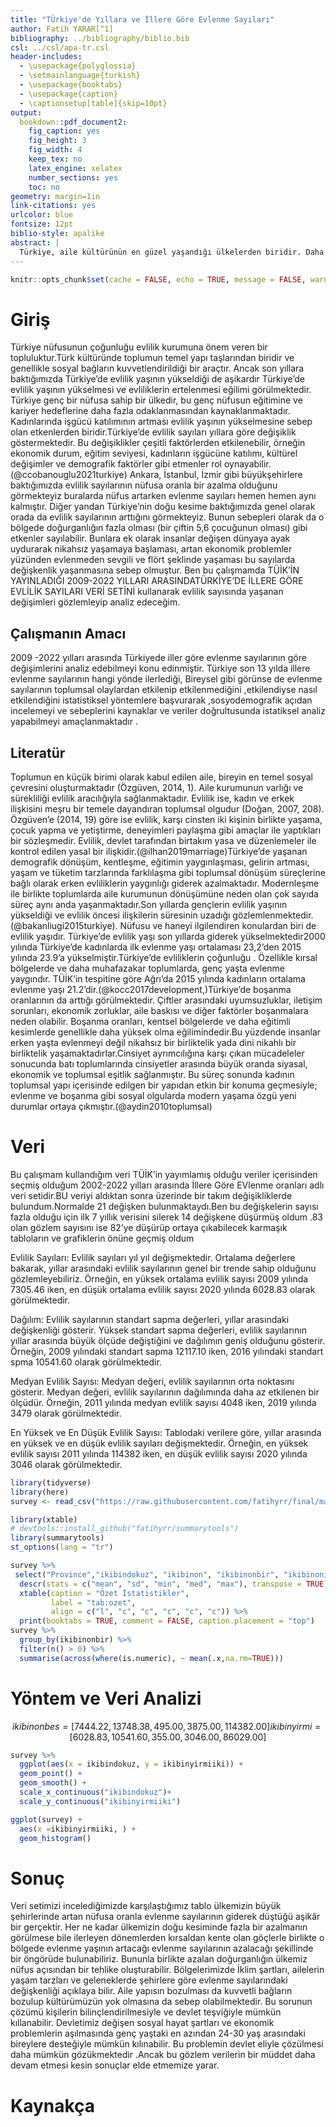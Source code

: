 ```yaml
---
title: "TÜrkiye'de Yıllara ve İllere Göre Evlenme Sayıları"
author: Fatih YARAR[^1]
bibliography: ../bibliography/biblio.bib
csl: ../csl/apa-tr.csl
header-includes:
  - \usepackage{polyglossia}
  - \setmainlanguage{turkish}
  - \usepackage{booktabs}
  - \usepackage{caption} 
  - \captionsetup[table]{skip=10pt}
output:
  bookdown::pdf_document2:
    fig_caption: yes
    fig_height: 3
    fig_width: 4
    keep_tex: no
    latex_engine: xelatex
    number_sections: yes
    toc: no
geometry: margin=1in
link-citations: yes
urlcolor: blue
fontsize: 12pt
biblio-style: apalike
abstract: |
  Türkiye, aile kültürünün en güzel yaşandığı ülkelerden biridir. Daha çok gelenekçi bir aile yapısı mevcuttur. Ancak son yıllarda baktığımızda ülkemizde aile yapısının giderek dönüşüme uğradığı görülmektedir. Kültürel değişim, sosyo-ekonomik gelişme, bireysel tutumlar, modernleşme gibi birçok neden, aile ve evlilik kavramlarına bakış açımızın değişmesine neden olmuştur .Değişen bu bakış açısı hem ailenin önemi giderek azaltmış hem insanlarda evlenmenin önüne bir engel olarak çıkmıştır. Evlenme yaşı da oldukça yükselmeye başlamış ve doğurganlık oranında düşmesine yol  açmıştır . Kadınlar evlenme olayında artık önemli bir faktör haline gelmiş kendi karar mekanizmasına sahip bireyler olmuşlardır ve toplumda kadının önemi artmıştır. Kadınların da eğitim ve iş hayatına atılmalarıyla birlikte evlenme için karar ailelerden bir nevi bireylere geçmiştir. Türkiye devam eden ekonomik kriz, boşanmaların artması evlenme oranlarının düşlemesine neden olmuştur 
---
```

```r
knitr::opts_chunk$set(cache = FALSE, echo = TRUE, message = FALSE, warning = FALSE)
```

<!-- ======================================================================= -->
<!-- ============================== NOTLAR ================================= -->
<!-- ======================================================================= -->
[^1]: 21080154, [Github Repo](https://github.com/fatihyrr/final)


# Giriş
Türkiye nüfusunun çoğunluğu evlilik kurumuna önem veren bir topluluktur.Türk kültüründe toplumun temel yapı taşlarından biridir ve genellikle sosyal bağların kuvvetlendirildiği bir araçtır. Ancak son yıllara baktığımızda Türkiye’de evlilik yaşının yükseldiği de aşikardır Türkiye'de evlilik yaşının yükselmesi ve evliliklerin ertelenmesi eğilimi görülmektedir. Türkiye genç bir nüfusa sahip bir ülkedir, bu genç nüfusun eğitimine ve kariyer hedeflerine daha fazla odaklanmasından kaynaklanmaktadır. Kadınlarında işgücü katılımının artması evlilik yaşının yükselmesine sebep olan etkenlerden biridir.Türkiye'de evlilik sayıları yıllara göre değişiklik göstermektedir. Bu değişiklikler çeşitli faktörlerden etkilenebilir, örneğin ekonomik durum, eğitim seviyesi, kadınların işgücüne katılımı, kültürel değişimler ve demografik faktörler gibi etmenler rol oynayabilir.(@ccobanouglu2021turkiye) Ankara, İstanbul, İzmir gibi büyükşehirlere baktığımızda evlilik sayılarının nüfusa oranla bir azalma olduğunu görmekteyiz buralarda nüfus artarken evlenme sayıları hemen hemen aynı kalmıştır. Diğer yandan Türkiye’nin doğu kesime baktığımızda genel olarak orada da evlilik sayılarının arttığını görmekteyiz. Bunun sebepleri olarak da o bölgede doğurganlığın fazla olması (bir çiftin 5,6 çocuğunun olması) gibi etkenler sayılabilir. Bunlara ek olarak insanlar değişen dünyaya ayak uydurarak nikahsız yaşamaya başlaması, artan  ekonomik problemler yüzünden evlenmeden sevgili ve flört şeklinde yaşaması bu sayılarda değişkenlik yaşanmasına sebep olmuştur. Ben bu çalışmamda TÜİK’İN YAYINLADIĞI 2009-2022 YILLARI ARASINDATÜRKİYE’DE İLLERE GÖRE EVLİLİK SAYILARI VERİ SETİNİ kullanarak evlilik sayısında yaşanan değişimleri gözlemleyip analiz edeceğim.

## Çalışmanın Amacı
2009 -2022 yılları arasında Türkiyede iller göre evlenme sayılarının göre değişimlerini analiz edebilmeyi konu edinmiştir.
Türkiye son 13 yılda illere evlenme sayılarının hangi yönde ilerlediği, Bireysel gibi görünse de evlenme sayılarının toplumsal olaylardan etkilenip etkilenmediğini ,etkilendiyse nasıl etkilendiğini istatistiksel yöntemlere başvurarak ,sosyodemografik açıdan incelemeyi ve sebeplerini kaynaklar ve veriler doğrultusunda istatiksel analiz yapabilmeyi amaçlanmaktadır .

## Literatür 
Toplumun en küçük birimi olarak kabul edilen aile, bireyin en temel sosyal çevresini oluşturmaktadır (Özgüven, 2014, 1). Aile kurumunun varlığı ve sürekliliği evlilik aracılığıyla sağlanmaktadır. Evlilik ise, kadın ve erkek ilişkisini meşru bir temele dayandıran toplumsal olgudur (Doğan, 2007, 208). Özgüven’e (2014, 19) göre ise evlilik, karşı cinsten iki kişinin birlikte yaşama, çocuk yapma ve yetiştirme, deneyimleri paylaşma gibi amaçlar ile yaptıkları bir sözleşmedir. Evlilik, devlet tarafından birtakım yasa ve düzenlemeler ile kontrol edilen yasal bir ilişkidir.(@ilhan2019marriage)Türkiye’de yaşanan demografik dönüşüm, kentleşme, eğitimin yaygınlaşması, gelirin artması, yaşam ve tüketim tarzlarında farklılaşma gibi toplumsal dönüşüm süreçlerine bağlı olarak erken evliliklerin yaygınlığı giderek azalmaktadır. Modernleşme ile birlikte toplumlarda aile kurumunun dönüşümüne neden olan çok sayıda süreç aynı anda yaşanmaktadır.Son yıllarda gençlerin evlilik yaşının yükseldiği ve evlilik öncesi ilişkilerin süresinin uzadığı gözlemlenmektedir.(@bakanliugi2015turkiye). Nüfusu ve haneyi ilgilendiren konulardan biri de evlilik yaşıdır. Türkiye’de evlilik yaşı son yıllarda giderek yükselmektedir2000 yılında Türkiye’de kadınlarda ilk evlenme yaşı ortalaması 23,2’den 2015 yılında 23.9’a yükselmiştir.Türkiye'de evliliklerin çoğunluğu . Özellikle kırsal bölgelerde ve daha muhafazakar toplumlarda, genç yaşta evlenme yaygındır. TÜİK’in tespitine göre Ağrı’da 2015 yılında kadınların ortalama evlenme yaşı 21.2’dir.(@kocc2017development,)Türkiye'de boşanma oranlarının da arttığı görülmektedir. Çiftler arasındaki uyumsuzluklar, iletişim sorunları, ekonomik zorluklar, aile baskısı ve diğer faktörler boşanmalara neden olabilir. Boşanma oranları, kentsel bölgelerde ve daha eğitimli kesimlerde genellikle daha yüksek olma eğilimindedir.Bu yüzdende insanlar erken yaşta evlenmeyi değil nikahsız bir birliktelik yada dini nikahlı bir birliktelik yaşamaktadırlar.Cinsiyet ayrımcılığına karşı çıkan mücadeleler sonucunda batı toplumlarında cinsiyetler arasında büyük oranda siyasal, ekonomik ve toplumsal eşitlik sağlanmıştır. Bu süreç sonunda kadının toplumsal yapı içerisinde edilgen bir yapıdan etkin bir konuma geçmesiyle; evlenme ve boşanma gibi sosyal olgularda modern yaşama özgü yeni durumlar ortaya çıkmıştır.(@aydin2010toplumsal)

# Veri 
Bu çalışmam kullandığım veri  TÜİK'in yayımlamış olduğu veriler içerisinden seçmiş olduğum 2002-2022 yılları arasında İllere Göre EVlenme oranları adlı veri setidir.BU veriyi aldıktan sonra üzerinde bir takım değişikliklerde bulundum.Normalde 21 değişken bulunmaktaydı.Ben bu değişkelerin sayısı fazla olduğu için ilk 7 yıllık verisini silerek 14 değişkene düşürmüş oldum .83 olan gözlem sayısını ise 82'ye düşürüp ortaya çıkabilecek karmaşık tabloların ve grafiklerin önüne geçmiş oldum

Evlilik Sayıları: Evlilik sayıları yıl yıl değişmektedir. Ortalama değerlere bakarak, yıllar arasındaki evlilik sayılarının genel bir trende sahip olduğunu gözlemleyebiliriz. Örneğin, en yüksek ortalama evlilik sayısı 2009 yılında 7305.46 iken, en düşük ortalama evlilik sayısı 2020 yılında 6028.83 olarak görülmektedir.

Dağılım: Evlilik sayılarının standart sapma değerleri, yıllar arasındaki değişkenliği gösterir. Yüksek standart sapma değerleri, evlilik sayılarının yıllar arasında büyük ölçüde değiştiğini ve dağılımın geniş olduğunu gösterir. Örneğin, 2009 yılındaki standart sapma 12117.10 iken, 2016 yılındaki standart spma 10541.60 olarak görülmektedir.

Medyan Evlilik Sayısı: Medyan değeri, evlilik sayılarının orta noktasını gösterir. Medyan değeri, evlilik sayılarının dağılımında daha az etkilenen bir ölçüdür. Örneğin, 2011 yılında medyan evlilik sayısı 4048 iken, 2019 yılında 3479 olarak görülmektedir.

En Yüksek ve En Düşük Evlilik Sayısı: Tablodaki verilere göre, yıllar arasında en yüksek ve en düşük evlilik sayıları değişmektedir. Örneğin, en yüksek evlilik sayısı 2011 yılında 114382 iken, en düşük evlilik sayısı 2020 yılında 3046 olarak görülmektedir.

```r
library(tidyverse)
library(here)
survey <- read_csv("https://raw.githubusercontent.com/fatihyrr/final/main/data/%C3%B6dev1.csv")

```

 

```r
library(xtable) 
# devtools::install_github("fatihyrr/summarytools")
library(summarytools)
st_options(lang = "tr")

```


```r
survey %>%
 select("Province","ikibindokuz", "ikibinon", "ikibinonbir", "ikibinoniki","ikibinonüç","ikibinondört","ikibinonbeş","ikibinonaltı","ikibinonyedi","ikibinonsekiz","ikibinondokuz","ikibinyirmi","ikibinyirmibir","ikibinyirmiiki") %>% 
  descr(stats = c("mean", "sd", "min", "med", "max"), transpose = TRUE) %>% 
  xtable(caption = "Özet İstatistikler",
         label = "tab:ozet",
         align = c("l", "c", "c", "c", "c", "c")) %>% 
  print(booktabs = TRUE, comment = FALSE, caption.placement = "top")
survey %>% 
  group_by(ikibinonbir) %>% 
  filter(n() > 0) %>% 
  summarise(across(where(is.numeric), ~ mean(.x,na.rm=TRUE)))
```

# Yöntem ve Veri Analizi


$$
ikibinonbes = [7444.22, 13748.38, 495.00, 3875.00, 114382.00]
ikibinyirmi = [6028.83, 10541.60, 355.00, 3046.00, 86029.00]
$$
```r
survey %>% 
  ggplot(aes(x = ikibindokuz, y = ikibinyirmiiki)) +
  geom_point() +
  geom_smooth() +
  scale_x_continuous("ikibindokuz")+  
  scale_y_continuous("ikibinyirmiiki")

ggplot(survey) +
  aes(x =ikibinyirmiiki, ) +
  geom_histogram()

```


# Sonuç
Veri setimizi incelediğimizde karşılaştığımız tablo ülkemizin büyük şehirlerinde artan nüfusa oranla evlenme sayılarının giderek düştüğü aşikâr bir gerçektir.  Her ne kadar ülkemizin doğu kesiminde fazla bir azalmanın görülmese bile ilerleyen dönemlerden kırsaldan kente olan göçlerle birlikte o bölgede evlenme yaşının artacağı evlenme sayılarının azalacağı şekillinde bir öngörüde bulunabiliriz. Bununla birlikte azalan doğurganlığın ülkemiz nüfus açısından bir tehlike oluşturabilir. Bölgelerimizde İklim şartları, ailelerin yaşam tarzları ve geleneklerde şehirlere göre evlenme sayılarındaki değişkenliği açıklaya bilir. Aile yapısın bozulması da kuvvetli bağların bozulup kültürümüzün yok olmasına da sebep olabilmektedir. Bu sorunun çözümü kişilerin bilinçlendirilmesiyle ve devlet teşviğiyle mümkün kıllanabilir. Devletimiz değişen sosyal hayat şartları ve ekonomik problemlerin aşılmasında genç yaştaki en azından 24-30 yaş arasındaki bireylere desteğiyle mümkün kılınabilir. Bu problemin devlet eliyle çözülmesi daha mümkün gözükmektedir .Ancak bu gözlem verilerin bir müddet daha devam etmesi kesin sonuçlar elde etmemize yarar.

\newpage
# Kaynakça {#references}
<div id="refs"></div>

